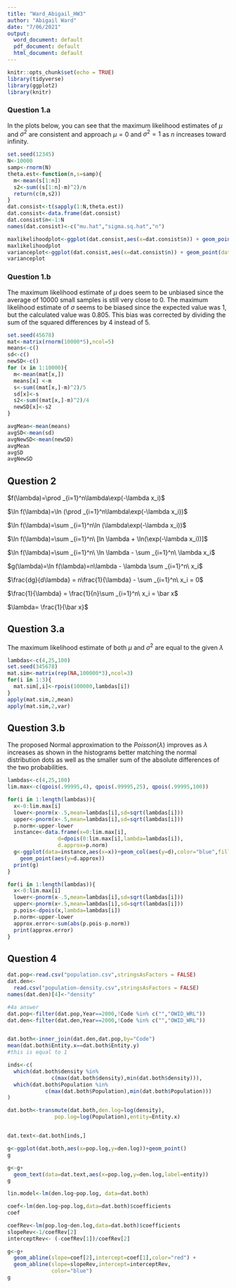 ```yaml
---
title: "Ward_Abigail_HW3"
author: "Abigail Ward"
date: "7/06/2021"
output:
  word_document: default
  pdf_document: default
  html_document: default
---
```


```r
knitr::opts_chunk$set(echo = TRUE)
library(tidyverse)
library(ggplot2)
library(knitr)

```

### Question 1.a
In the plots below, you can see that the maximum likelihood estimates of $\mu$ and $\sigma^2$ are consistent and approach $\mu=0$ and $\sigma^2=1$ as $n$ increases toward infinity.
```r
set.seed(12345)
N<-10000
samp<-rnorm(N)
theta.est<-function(n,s=samp){
  m<-mean(s[1:n])
  s2<-sum((s[1:n]-m)^2)/n
  return(c(m,s2))
}
dat.consist<-t(sapply(1:N,theta.est))
dat.consist<-data.frame(dat.consist)
dat.consist$n<-1:N
names(dat.consist)<-c("mu.hat","sigma.sq.hat","n")

maxlikelihoodplot<-ggplot(dat.consist,aes(x=dat.consist$n)) + geom_point(data=dat.consist,aes(x=dat.consist$n, y=dat.consist$mu.hat))
maxlikelihoodplot
varianceplot<-ggplot(dat.consist,aes(x=dat.consist$n)) + geom_point(data=dat.consist,aes(x=dat.consist$n, y=dat.consist$sigma.sq.hat))
varianceplot
```

### Question 1.b
The maximum likelihood estimate of $\mu$ does seem to be unbiased since the average of 10000 small samples is still very close to $0$. The maximum likelihood estimate of $\sigma$ seems to be biased since the expected value was $1$, but the calculated value was $0.805$. This bias was corrected by dividing the sum of the squared differences by 4 instead of 5. 

```r
set.seed(45678)
mat<-matrix(rnorm(10000*5),ncol=5)
means<-c()
sd<-c()
newSD<-c()
for (x in 1:10000){
  m<-mean(mat[x,])
  means[x] <-m
  s<-sum((mat[x,]-m)^2)/5
  sd[x]<-s
  s2<-sum((mat[x,]-m)^2)/4
  newSD[x]<-s2
}

avgMean<-mean(means)
avgSD<-mean(sd)
avgNewSD<-mean(newSD)
avgMean
avgSD
avgNewSD

```
## Question 2

$f(\lambda)=\prod _{i=1}^n\lambda\exp(-\lambda x_i)$

$\ln f(\lambda)=\ln (\prod _{i=1}^n\lambda\exp(-\lambda x_i))$

$\ln f(\lambda)=\sum _{i=1}^n\ln (\lambda\exp(-\lambda x_i))$

$\ln f(\lambda)=\sum _{i=1}^n\ [ln \lambda + \ln(\exp(-\lambda x_i))]$

$\ln f(\lambda)=\sum _{i=1}^n\ \ln \lambda - \sum _{i=1}^n\ \lambda x_i$

$g(\lambda)=\ln f(\lambda)=n\lambda - \lambda \sum _{i=1}^n\ x_i$

$\frac{dg}{d\lambda} = n\frac{1}{\lambda} - \sum _{i=1}^n\ x_i =  0$

$\frac{1}{\lambda} = \frac{1}{n}\sum _{i=1}^n\ x_i = \bar x$

$\lambda= \frac{1}{\bar x}$

## Question 3.a
The maximum likelihood estimate of both $\mu$ and $\sigma^2$ are equal to the given $\lambda$

```r
lambdas<-c(4,25,100)
set.seed(345678)
mat.sim<-matrix(rep(NA,100000*3),ncol=3)
for(i in 1:3){
  mat.sim[,i]<-rpois(100000,lambdas[i])
}
apply(mat.sim,2,mean)
apply(mat.sim,2,var)

```

## Question 3.b
The proposed Normal approximation to the $Poisson(\lambda)$ improves as $\lambda$ increases as shown in the histograms better matching the normal distribution dots as well as the smaller sum of the absolute differences of the two probabilities. 

```r
lambdas<-c(4,25,100)
lim.max<-c(qpois(.99995,4), qpois(.99995,25), qpois(.99995,100))

for(i in 1:length(lambdas)){
  x<-0:lim.max[i]
  lower<-pnorm(x-.5,mean=lambdas[i],sd=sqrt(lambdas[i]))
  upper<-pnorm(x+.5,mean=lambdas[i],sd=sqrt(lambdas[i]))
  p.norm<-upper-lower
  instance<-data.frame(x=0:lim.max[i],
                d=dpois(0:lim.max[i],lambda=lambdas[i]),
                d.approx=p.norm)
  g<-ggplot(data=instance,aes(x=x))+geom_col(aes(y=d),color="blue",fill="blue")+
    geom_point(aes(y=d.approx))
  print(g)
}

for(i in 1:length(lambdas)){
  x<-0:lim.max[i]
  lower<-pnorm(x-.5,mean=lambdas[i],sd=sqrt(lambdas[i]))
  upper<-pnorm(x+.5,mean=lambdas[i],sd=sqrt(lambdas[i]))
  p.pois<-dpois(x,lambda=lambdas[i])
  p.norm<-upper-lower
  approx.error<-sum(abs(p.pois-p.norm))
  print(approx.error)
}

```
## Question 4



```r
dat.pop<-read.csv("population.csv",stringsAsFactors = FALSE)
dat.den<-
  read.csv("population-density.csv",stringsAsFactors = FALSE)
names(dat.den)[4]<-"density"

#4a answer
dat.pop<-filter(dat.pop,Year==2000,!Code %in% c("","OWID_WRL"))
dat.den<-filter(dat.den,Year==2000,!Code %in% c("","OWID_WRL"))


dat.both<-inner_join(dat.den,dat.pop,by="Code")
mean(dat.both$Entity.x==dat.both$Entity.y)
#this is equal to 1
```
```r
inds<-c(
  which(dat.both$density %in%
              c(max(dat.both$density),min(dat.both$density))),
  which(dat.both$Population %in%
            c(max(dat.both$Population),min(dat.both$Population)))
)

```

```r
dat.both<-transmute(dat.both,den.log=log(density),
               pop.log=log(Population),entity=Entity.x)


dat.text<-dat.both[inds,]
```

```r
g<-ggplot(dat.both,aes(x=pop.log,y=den.log))+geom_point()
g

g<-g+
  geom_text(data=dat.text,aes(x=pop.log,y=den.log,label=entity))
g

```



```r
lin.model<-lm(den.log~pop.log, data=dat.both)

coef<-lm(den.log~pop.log,data=dat.both)$coefficients
coef

coefRev<-lm(pop.log~den.log,data=dat.both)$coefficients
slopeRev<-1/coefRev[2]
interceptRev<- (-coefRev[1])/coefRev[2]

g<-g+
  geom_abline(slope=coef[2],intercept=coef[1],color="red") +
  geom_abline(slope=slopeRev,intercept=interceptRev,
              color="blue")
g

```
